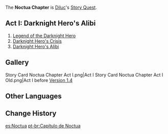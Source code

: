 {{Chapter Infobox
|character       = Diluc
|short           = Noctua
|act1            = Darknight Hero's Alibi
|archonQuestReq1 = [[Mondstadt Chapter]] Act III: [[Song of the Dragon and Freedom]]
}}
The '''Noctua Chapter''' is [[Diluc]]'s [[Story Quest]].

==Act I: Darknight Hero's Alibi==
{{Main|Darknight Hero's Alibi}}
#[[Legend of the Darknight Hero]]
#[[Darknight Hero's Crisis]]
#[[Darknight Hero's Alibi (Quest)|Darknight Hero's Alibi]]

==Gallery==
<gallery hideaddbutton="true" captionalign="center">
Story Card Noctua Chapter Act I.png|Act I
Story Card Noctua Chapter Act I Old.png|Act I before [[Version 1.4]]
</gallery>

==Other Languages==
{{Other Languages
|en      = Noctua Chapter
|zhs     = 夜枭之章
|zhs_rm  = Yè Xiāo zhī Zhāng
|zht     = 夜梟之章
|zht_rm  = Yè Xiāo zhī Zhāng
|zh_tl   = Chapter of the Night Owl
|ja      = 夜梟の章
|ja_rm   = Yofukurou no Shou
|ja_tl   = Chapter of the Night Owl
|ko      = 올빼미의 장
|ko_rm   = Ol'ppaemi-ui Jang
|ko_tl   = Owl Chapter
|es      = Noctua
|fr      = Noctua
|ru      = Мудрая Сова
|ru_tl   = Wise Owl
|th      = บทแห่งนกฮูก
|th_rm   = Bot Haeng Nok Huk
|th_tl   = Chapter of the Owl
|vi      = Chương Dạ Hiêu
|vi_tl   = 
|de      = Noctua
|id      = Chapter Noctua
|pt      = Noctua
}}

==Change History==
{{Change History|1.0}}

[[es:Noctua]]
[[pt-br:Capítulo de Noctua]]